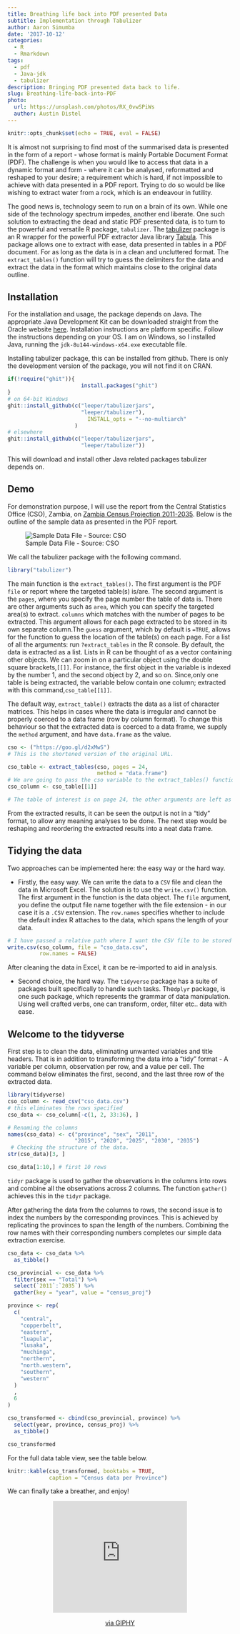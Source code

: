 ```yaml
---
title: Breathing life back into PDF presented Data
subtitle: Implementation through Tabulizer
author: Aaron Simumba
date: '2017-10-12'
categories:
  - R
  - Rmarkdown
tags:
  - pdf
  - Java-jdk
  - tabulizer
description: Bringing PDF presented data back to life.
slug: Breathing-life-back-into-PDF
photo:
  url: https://unsplash.com/photos/RX_0vwSPiWs
  author: Austin Distel
---
```


```r
knitr::opts_chunk$set(echo = TRUE, eval = FALSE)
```

It is almost not surprising to find most of the summarised data is presented in the form of a report - whose format is mainly Portable Document Format (PDF). The challenge is when you would like to access that data in a dynamic format and form - where it can be analysed, reformatted and reshaped to your desire; a requirement which is hard, if not impossible to achieve with data presented in a PDF report. Trying to do so would be like wishing to extract water from a rock, which is an endeavour in futility.

The good news is, technology seem to run on a brain of its own. While one side of the technology spectrum impedes, another end liberate. One such solution to extracting the dead and static PDF presented data, is to turn to the powerful and versatile R package, `tabulizer`. The [tabulizer](https://github.com/ropensci/tabulizer) package is an R wrapper for the powerful PDF extractor Java library  [Tabula](https://github.com/tabulapdf/tabula-java/). This package allows one to extract with ease, data presented in tables in a PDF document. For as long as the data is in a clean and uncluttered format. The `extract_tables()` function will try to guess the delimiters for the data and extract the data in the format which maintains close to the original data outline.

## Installation

For the installation and usage, the package depends on Java.  The appropriate Java Development Kit can be downloaded straight from the Oracle website [here](http://www.oracle.com/technetwork/java/javase/downloads/index.html). Installation instructions are platform specific. Follow the instructions depending on your OS. I am on Windows, so I installed Java, running the `jdk-8u144-windows-x64.exe` executable file. 

Installing tabulizer package, this can be installed from github. There is only the development version of the package, you will not find it on CRAN.

```r

if(!require("ghit")){
                       install.packages("ghit")
}
# on 64-bit Windows
ghit::install_github(c("leeper/tabulizerjars", 
                       "leeper/tabulizer"), 
                         INSTALL_opts = "--no-multiarch"
                     )
# elsewhere
ghit::install_github(c("leeper/tabulizerjars", 
                       "leeper/tabulizer"))
```

This will download and install other Java related packages tabulizer depends on.

## Demo

For demonstration purpose, I will use the report from the Central Statistics Office (CSO), Zambia, on [Zambia Census Projection 2011-2035](https://www.zamstats.gov.zm/phocadownload/Zambia%20Census%20Projection%202011%20-%202035.pdf). Below is the outline of the sample data as presented in the PDF report. 

![Sample Data File - Source: CSO](https://user-images.githubusercontent.com/24398851/31639999-7d7cc290-b2e4-11e7-85d3-03cc648a73e6.png)


We call the tabulizer package with the following command.

```r
library("tabulizer")
```

The main function is the `extract_tables()`. The first argument is the PDF `file` or report where the targeted table(s) is/are. The second argument is the `pages`, where you specify the page number the table of data is. There are other arguments such as `area`, which you can specify the targeted area(s) to extract. `columns`   which matches with the number of pages to be extracted. This argument allows for each page extracted to be stored in its own separate column.The `guess` argument, which by default is `=TRUE`, allows for the function to guess the location of the table(s) on each page. For a list of all the arguments: run `?extract_tables` in the R console.
By default, the data is extracted as a list. Lists in R can be thought of as a vector containing other objects. We can zoom in on a particular object using the double square brackets,`[[]]`. For instance, the first object in the variable is indexed by the number 1, and the  second object by 2, and so on. Since,only one table is being extracted, the variable below contain one column; extracted with this command,`cso_table[[1]]`.

The default way, `extract_table()` extracts the data as a list of character matrices. This helps in cases where the data is irregular and cannot be properly coerced to a data frame (row by column format). To change this behaviour so that the extracted data is coerced to a data frame, we supply the `method` argument, and have `data.frame` as the value.   

```r
cso <- ("https://goo.gl/d2xMwS")
# This is the shortened version of the original URL.

cso_table <- extract_tables(cso, pages = 24,
                            method = "data.frame")
# We are going to pass the cso variable to the extract_tables() function
cso_column <- cso_table[[1]]

# The table of interest is on page 24, the other arguments are left as defaults
```

From the extracted results, it can be seen the output is not in a "tidy" format, to allow any meaning analyses to be done. The next step would be reshaping and reordering the extracted results into a neat data frame. 

## Tidying the data

Two approaches can be implemented here: the easy way or the hard way.

- Firstly, the easy way. We can write the data to a `CSV` file and clean the data in Microsoft Excel. The solution is to use the `write.csv()` function. The first argument in the function is the data object. The `file` argument, you define the output file name together with the file extension - in our case it is a `.CSV` extension. The `row.names` specifies whether to include the default index R attaches to the data, which spans the length of your data.

```r
# I have passed a relative path where I want the CSV file to be stored
write.csv(cso_column, file = "cso_data.csv",
          row.names = FALSE) 
```

After cleaning the data in Excel, it can be re-imported to aid in analysis.

- Second choice, the hard way. The `tidyverse` package has a suite of packages built specifically to handle such tasks. The`dplyr` package, is one such package, which represents the grammar of data manipulation. Using well crafted verbs, one can transform, order, filter etc.. data with ease.

## Welcome to the tidyverse

First step is to clean the data, eliminating unwanted variables and title headers. That is in addition to transforming the data into a "tidy" format - A variable per column, observation per row, and a value per cell. The command below eliminates the first, second, and the last three row of the extracted data.

```r

library(tidyverse)
cso_column <- read_csv("cso_data.csv")
# this eliminates the rows specified
cso_data <- cso_column[-c(1, 2, 33:36), ] 

# Renaming the columns
names(cso_data) <- c("province", "sex", "2011",
                     "2015", "2020", "2025", "2030", "2035")
 # Checking the structure of the data.
str(cso_data)[3, ]

cso_data[1:10,] # first 10 rows
```

`tidyr` package is used to gather the observations in the columns into rows and combine all the observations across 2 columns. The function `gather()` achieves this in the `tidyr` package.

After gathering the data from the columns to rows, the second issue is to index the numbers by the corresponding provinces. This is achieved by replicating the provinces to span the length of the numbers. Combining the row names with their corresponding numbers completes our simple data extraction exercise.

```r

cso_data <- cso_data %>%
  as_tibble()

cso_provincial <- cso_data %>%
  filter(sex == "Total") %>%
  select(`2011`:`2035`) %>%
  gather(key = "year", value = "census_proj")

province <- rep(
  c(
    "central",
    "copperbelt",
    "eastern",
    "luapula",
    "lusaka",
    "muchinga",
    "northern",
    "north.western",
    "southern",
    "western"
  )
  ,
  6
)

cso_transformed <- cbind(cso_provincial, province) %>%
  select(year, province, census_proj) %>%
  as_tibble()

cso_transformed
```

For the full data table view, see the table below.

```r
knitr::kable(cso_transformed, booktabs = TRUE,
             caption = "Census data per Province")  
```


We can finally take a breather, and enjoy!


<center>
<iframe src="https://giphy.com/embed/13r9tgg7ZisiT6" frameborder="0"
    width="300" height="250" allowtransparency class="giphy-embed" allowFullScreen></iframe><p><a href="https://giphy.com/gifs/michelle-tanner-stickleyman-13r9tgg7ZisiT6">via GIPHY</a></p>
</center>
